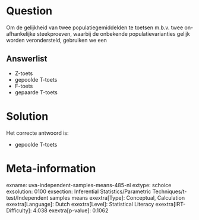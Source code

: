 Question
========

Om de gelijkheid van twee populatiegemiddelden te toetsen m.b.v. twee
on-afhankelijke steekproeven, waarbij de onbekende populatievarianties
gelijk worden verondersteld, gebruiken we een


Answerlist
----------

* Z-toets
* gepoolde T-toets
* F-toets
* gepaarde T-toets

Solution
========

Het correcte antwoord is: 

* gepoolde T-toets

Meta-information
================
exname: uva-independent-samples-means-485-nl
extype: schoice
exsolution: 0100
exsection: Inferential Statistics/Parametric Techniques/t-test/Independent samples means
exextra[Type]: Conceptual, Calculation
exextra[Language]: Dutch
exextra[Level]: Statistical Literacy
exextra[IRT-Difficulty]: 4.038
exextra[p-value]: 0.1062
